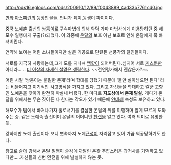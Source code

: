 http://pds16.egloos.com/pds/200910/12/89/f0043889_4ad33b7761cd0.jpg

[[만화]] [[아스피린]]의 등장인물들. 언니가 페이,동생이 파이이다.

[[중국]] [[노예]]촌 출신의 [[쌍둥이]]로 구속마법에 의해 악덕 가짜 마법사에게 이용당하던 중 해모수 일행에게 구출(?)되었다. 이 와중에 [[온달]]의 보호 아닌 보호로 인해 온달에게 푹 빠져버린다.

연약해 보이는 어린 소녀들이지만 실은 기공으로 단련된 선풍각의 달인들이다.

서로를 지극히 사랑하는데,그게 도를 지나쳐 [[백합]]이 되어버린다.심지어 서로 [[키스]]뿐만 아니라...... [[더 이상의 자세한 설명은 생략한다]]. ~~전연령가에서 괜찮은가?~~

어린 시절 '쌍둥이는 불길한 존재'라며 학대를 당했기 때문에 '둘만 살아남으면 된다' 라는 비뚤어지고 이기적인 사고방식을 가지고 있다. 그리고 자신들을 학대하고 갈군 고향인 노예촌을 찾아가 완전히 박살내 버렸다. 한 마디로 '''지도상에서 존재 말살.''' 게다가 온달을 위해서는 무슨 짓이든 다 한다는 각오가 있기 때문에 [[얀데레]] 속성도 보유하고 있다.

해모수가 팀에서 빠져나가자 홀로서기를 결심한 온달의 뒤를 미행하며 알게 모르게 도와주는 중. 같은 노예족 출신이며 온달의 어머니인 [[천련]]을 알고 있다. 여러 의미로 유명한 듯.

강하지만 노예 출신이다 보니 뼛속까지 노예[[근성]]이 자리잡고 있어 가끔 역공당하기도 한다. 

참고로 [[술]]에 강해서 온달 일행이 술김에 까발린 온갖 추잡스러운 과거사를 기억하고 있다만.....자신들의 신변 안전을 위해 발설하지 않는 듯.
